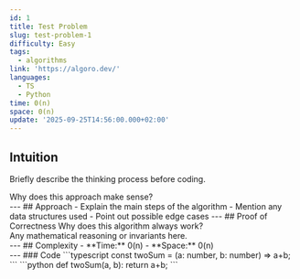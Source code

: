 ```yaml
---
id: 1
title: Test Problem
slug: test-problem-1
difficulty: Easy
tags:
  - algorithms
link: 'https://algoro.dev/'
languages:
  - TS
  - Python
time: 0(n)
space: 0(n)
update: '2025-09-25T14:56:00.000+02:00'
---
```


## Intuition
Briefly describe the thinking process before coding.
<div class="my-2" />
Why does this approach make sense?
<div class="my-2" />
---
## Approach
- Explain the main steps of the algorithm
- Mention any data structures used
- Point out possible edge cases
---
## Proof of Correctness
Why does this algorithm always work?
<div class="my-2" />
Any mathematical reasoning or invariants here.
<div class="my-2" />
---
## Complexity
- **Time:** 0(n)
- **Space:** 0(n)
<div class="my-2" />
---
### Code

<SolutionTabs title="TypeScript Solution">
```typescript
const twoSum = (a: number, b: number) => a+b;
```
</SolutionTabs>

<SolutionTabs title="Python Solution">
```python
def twoSum(a, b):
	return a+b;
```
</SolutionTabs>
